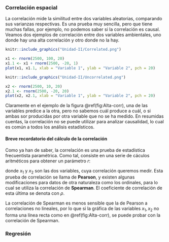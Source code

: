 ### Correlación espacial

La correlación mide la similitud entre dos variables aleatorias, comparando sus varianzas respectivas. Es una prueba muy sencilla, pero que tiene muchas fallas, por ejemplo, no podemos saber si la correlación es causal. Veamos dos ejemplos de correlación entre dos variables ambientales, uno donde hay una alta correlación y otro donde no la hay.


```r
knitr::include_graphics("Unidad-II/Correlated.png")
```


```r
x1 <- rnorm(2500, 100, 20)
x1.1 <- x1 + rnorm(2500, -20, 1)
plot(x1, x1.1, xlab = "Variable 1", ylab = "Variable 2", pch = 20)
```

```r
knitr::include_graphics("Unidad-II/Uncorrelated.png")
```


```r
x2 <- rnorm(2500, 10, 20)
x2.1 <- rnorm(2500, -20, 20)
plot(x2, x2.1, xlab = "Variable 1", ylab = "Variable 2", pch = 20)
```

Claramente en el ejemplo de la figura \@ref(fig:Alta-corr), una de las variables predice a la otra, pero no sabemos cuál produce a cuál, o si ambas sor producidas por otra variable que no se ha medido. En resumidas cuentas, la correlación no se puede utilizar para analizar causalidad, lo cual es común a todos los análisis estadísticos.

#### Breve recordatorio del cálculo de la correlación

Como ya han de saber, la correlación es una prueba de estadística frecuentista paramétrica. Como tal, consiste en una serie de cáculos aritméticos para obtener un parámetro $r$:

\begin{equation}
r = \frac{\sum x_1 x_2}{\sqrt{\sum x_1^2 \sum x_2^2}}
\end{equation}

donde $x_1$ y $x_2$ son las dos variables, cuya correlación queremos medir. Esta prueba de correlación se llama de **Pearson**, y existen algunas modificaciones para datos de otra naturaleza como los ordinales, para lo cual se utiliza la correlación de **Spearman**. El coeficiente de correlación de esta última se denota con $\rho$.

La correlación de Spearman es menos sensible que la de Pearson a correlaciones no lineales, por lo que si la gráfica de las variables $x_1, x_2$ no forma una línea recta como en \@ref(fig:Alta-corr), se puede probar con la correlación de Spearman.

#### 


### Regresión







